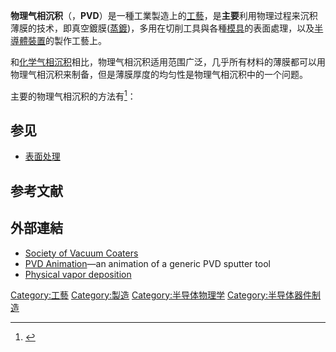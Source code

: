 '''物理气相沉积'''（{{lang-en|'''Physical vapor deposition'''}}，'''PVD'''）是一種工業製造上的[[工藝|工藝]]，是'''主要'''利用物理过程来沉积薄膜的技术，即真空鍍膜([[蒸鍍|蒸鍍]])，多用在切削工具與各種[[模具|模具]]的表面處理，以及[[半導體裝置|半導體裝置]]的製作工藝上。

和[[化学气相沉积|化学气相沉积]]相比，物理气相沉积适用范围广泛，几乎所有材料的薄膜都可以用物理气相沉积来制备，但是薄膜厚度的均匀性是物理气相沉积中的一个问题。

主要的物理气相沉积的方法有<ref name=jhb>{{cite book |editor=金海波 |title=现代表面处理新工艺、新技术与新标准 |publisher=当代中国音像出版社 |page=27 |url=http://file.yizimg.com/20786/2009122308224639.pdf |accessdate=2020-07-23 |archive-date=2021-04-14 |archive-url=https://web.archive.org/web/20210414215328/http://file.yizimg.com/20786/2009122308224639.pdf |dead-url=no }}</ref>：
{{clade| style=font-size:85%;line-height:100%;width:800px;
    |label1=[[物理气相沉积|物理气相沉积]]
    |1={{clade
        |label1=[[蒸鍍|蒸鍍]]（Evaporative PVD）
        |1= {{clade
            |1=电阻蒸发 Resistive PVD
            |2=感应蒸发 Inductive PVD
            |3=[[脉冲激光沉积|激光蒸发]] Laser PVD
            |label4=电子束蒸发 EB PVD
            |4={{clade
              |1=空心阴极电子束
              |2=灯丝电子束
                }}
            |5=电弧蒸发 Arc PVD
             }}
        |label2=[[溅鍍|溅鍍]] Sputtering PVD
        |2= {{clade
             |1=双极溅射
             |2=磁控溅射
             |3=离子束溅射
             |4=三极溅射
            }}
       |label3=离子镀 Ion Plating PAPVD
       |3= {{clade
             |1=直流二极等离子辅助物理气相沉积
             |2=三极活性反应蒸发
             |3=射频离子镀
             |4=脉冲[[等离子体|等离子体]]离子镀
             |5=离子束辅助
            }}
        }}
}}
==参见==
{{Portal box|工程|技術}}
*[[表面处理|表面处理]]
==参考文献==
{{reflist}}
==外部連結==
* [http://www.svc.org/ Society of Vacuum Coaters] {{Wayback|url=http://www.svc.org/ |date=20210414223027 }}
* [https://web.archive.org/web/20110716174940/http://www.syngraphics.com/whatsnew_PVD.html PVD Animation]—an animation of a generic PVD sputter tool
* [https://web.archive.org/web/20150208212959/http://www.pvd-metallizer.com/shownews_11.html  Physical vapor deposition]
{{半导体物理学}}
[[Category:工藝|Category:工藝]]
[[Category:製造|Category:製造]]
[[Category:半导体物理学|Category:半导体物理学]]
[[Category:半导体器件制造|Category:半导体器件制造]]